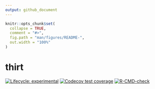 ```yaml
---
output: github_document
---
```


<!-- README.md is generated from README.Rmd. Please edit that file -->

```r
knitr::opts_chunk$set(
  collapse = TRUE,
  comment = "#>",
  fig.path = "man/figures/README-",
  out.width = "100%"
)
```

# thirt

<!-- badges: start -->
[![Lifecycle: experimental](https://img.shields.io/badge/lifecycle-experimental-orange.svg)](https://lifecycle.r-lib.org/articles/stages.html#experimental)
[![Codecov test coverage](https://codecov.io/gh/nguyenllpsych/thirt/branch/main/graph/badge.svg)](https://codecov.io/gh/nguyenllpsych/thirt?branch=main)
[![R-CMD-check](https://github.com/nguyenllpsych/thirt/workflows/R-CMD-check/badge.svg)](https://github.com/nguyenllpsych/thirt/actions)
<!-- badges: end -->


